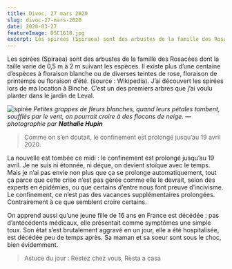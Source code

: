 ```yaml
---
title: Divoc, 27 mars 2020
slug: divoc-27-mars-2020
date: 2020-03-27
featureImage: DSC1618.jpg
excerpt: Les spirées (Spiraea) sont des arbustes de la famille des Rosacées dont la taille varie de 0,5 m à 2 m suivant les espèces...
---
```


Les spirées (Spiraea) sont des arbustes de la famille des Rosacées dont la taille varie de 0,5 m à 2 m suivant les espèces. Il existe plus d’une centaine d’espèces à floraison blanche ou de diverses teintes de rose, floraison de printemps ou floraison d’été. (source : Wikipedia). J’ai découvert les spirées lors de ma location à Binche. C’est un des premiers arbres que j’ai voulu planter dans le jardin de Leval.

![spirée](DSC1618.jpg)
_Petites grappes de fleurs blanches, quand leurs pétales tombent, soufflés par le vent, on pourrait croire à des flocons de neige. — photographie par **Nathalie Hupin**_

> Comme on s’en doutait, le confinement est prolongé jusqu’au 19 avril 2020.

La nouvelle est tombée ce midi : le confinement est prolongé jusqu’au 19 avril. Je ne suis ni étonnée, ni déçue, on devient stoïque avec le temps. Mais je n’ai pas envie non plus que ça se prolonge automatiquement, tout ça parce que cette crise n’est pas gérée comme elle le devrait, selon des experts en épidémies, ou que certains d’entre nous font preuve d’incivisme. Le confinement, ce n’est pas des vacances supplémentaires prolongées. Contrairement à ce que semblent croire certains.

On apprend aussi qu’une jeune fille de 16 ans en France est décédée : pas d’antécédents médicaux, elle présentait comme symptômes une simple toux. Son état s’est brutalement aggravé en un jour, elle a été hospitalisée, est décédée peu de temps après. Sa maman et sa soeur sont sous le choc, bien évidemment.

> Astuce du jour : Restez chez vous, Resta a casa
